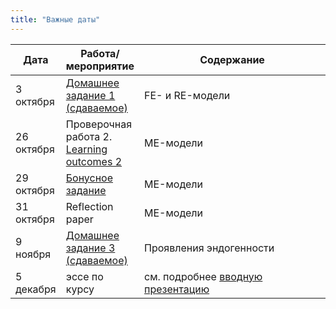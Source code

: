 ```yaml
---
title: "Важные даты"
---
```

 
Дата | Работа/мероприятие  | Содержание
-------- | -------- | --------------------------------------------------------
3 октября | <a href="RAPDC_hw1.pdf" title=>Домашнее задание 1 (сдаваемое)</a> | FE- и RE-модели
26 октября | Проверочная работа 2. <a href="RAPDC_LO2.pdf" title=>Learning outcomes 2</a> | ME-модели
29 октября | <a href="RAPDC_bonus.pdf" title=>Бонусное задание</a> | ME-модели
31 октября | Reflection paper | ME-модели
9 ноября | <a href="RAPDC_hw3.pdf" title=>Домашнее задание 3 (сдаваемое)</a>  | Проявления эндогенности
5 декабря | эссе по курсу | см. подробнее <a href="RAPDC_intro_2021.pdf" title=>вводную презентацию</a>


 